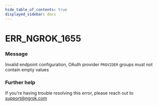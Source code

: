 ```yaml
---
hide_table_of_contents: true
displayed_sidebar: docs
---
```



# ERR_NGROK_1655

### Message

Invalid endpoint configuration, OAuth provider `PROVIDER` groups must not contain empty values

<ErrorDetails error="err_ngrok_1655" />

### Further help

If you're having trouble resolving this error, please reach out to [support@ngrok.com](mailto:support@ngrok.com?subject=Help%20with%20ERR_NGROK_1655)
